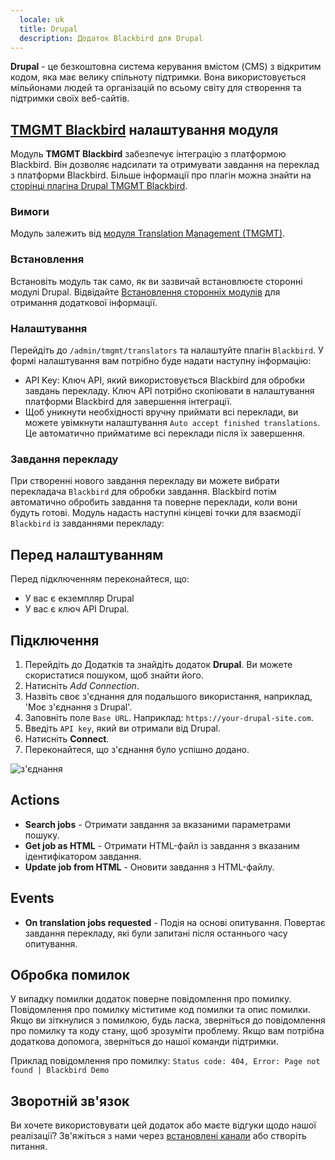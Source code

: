 ```yaml
---
  locale: uk
  title: Drupal
  description: Додаток Blackbird для Drupal
---
```


<LinkCard title="Переглянути на Github" target="_blank" href="https://github.com/bb-io/Drupal" icon="github" />

**Drupal** - це безкоштовна система керування вмістом (CMS) з відкритим кодом, яка має велику спільноту підтримки. Вона використовується мільйонами людей та організацій по всьому світу для створення та підтримки своїх веб-сайтів.

## [**TMGMT Blackbird**](https://git.drupalcode.org/project/tmgmt_blackbird) налаштування модуля

Модуль **TMGMT Blackbird** забезпечує інтеграцію з платформою Blackbird. Він дозволяє надсилати та отримувати завдання на переклад з платформи Blackbird. Більше інформації про плагін можна знайти на [сторінці плагіна Drupal TMGMT Blackbird](https://git.drupalcode.org/project/tmgmt_blackbird).

### Вимоги

Модуль залежить від [модуля Translation Management (TMGMT)](https://www.drupal.org/project/tmgmt).

### Встановлення

Встановіть модуль так само, як ви зазвичай встановлюєте сторонні модулі Drupal. Відвідайте [Встановлення сторонніх модулів](https://www.drupal.org/docs/8/extending-drupal-8/installing-contributed-modules) для отримання додаткової інформації.

### Налаштування

Перейдіть до `/admin/tmgmt/translators` та налаштуйте плагін `Blackbird`. У формі налаштування вам потрібно буде надати наступну інформацію:

- API Key: Ключ API, який використовується Blackbird для обробки завдань перекладу. Ключ API потрібно скопіювати в налаштування платформи Blackbird для завершення інтеграції.
- Щоб уникнути необхідності вручну приймати всі переклади, ви можете увімкнути налаштування `Auto accept finished translations`. Це автоматично прийматиме всі переклади після їх завершення.

### Завдання перекладу

При створенні нового завдання перекладу ви можете вибрати перекладача `Blackbird` для обробки завдання. Blackbird потім автоматично обробить завдання та поверне переклади, коли вони будуть готові. Модуль надасть наступні кінцеві точки для взаємодії `Blackbird` із завданнями перекладу:

## Перед налаштуванням

Перед підключенням переконайтеся, що:

- У вас є екземпляр Drupal
- У вас є ключ API Drupal.

## Підключення

1. Перейдіть до Додатків та знайдіть додаток **Drupal**. Ви можете скористатися пошуком, щоб знайти його.
2. Натисніть _Add Connection_.
3. Назвіть своє з'єднання для подальшого використання, наприклад, 'Моє з'єднання з Drupal'.
4. Заповніть поле `Base URL`. Наприклад: `https://your-drupal-site.com`.
5. Введіть `API key`, який ви отримали від Drupal.
6. Натисніть **Connect**.
7. Переконайтеся, що з'єднання було успішно додано.

![з'єднання](https://raw.githubusercontent.com/bb-io/Drupal/main/./image/README/connecting.png)

## Actions

- **Search jobs** - Отримати завдання за вказаними параметрами пошуку.
- **Get job as HTML** - Отримати HTML-файл із завдання з вказаним ідентифікатором завдання.
- **Update job from HTML** - Оновити завдання з HTML-файлу.

## Events

- **On translation jobs requested** - Подія на основі опитування. Повертає завдання перекладу, які були запитані після останнього часу опитування.

## Обробка помилок

У випадку помилки додаток поверне повідомлення про помилку. Повідомлення про помилку міститиме код помилки та опис помилки. Якщо ви зіткнулися з помилкою, будь ласка, зверніться до повідомлення про помилку та коду стану, щоб зрозуміти проблему. Якщо вам потрібна додаткова допомога, зверніться до нашої команди підтримки.

Приклад повідомлення про помилку: `Status code: 404, Error: Page not found | Blackbird Demo`

## Зворотній зв'язок

Ви хочете використовувати цей додаток або маєте відгуки щодо нашої реалізації? Зв'яжіться з нами через [встановлені канали](https://www.blackbird.io/) або створіть питання.